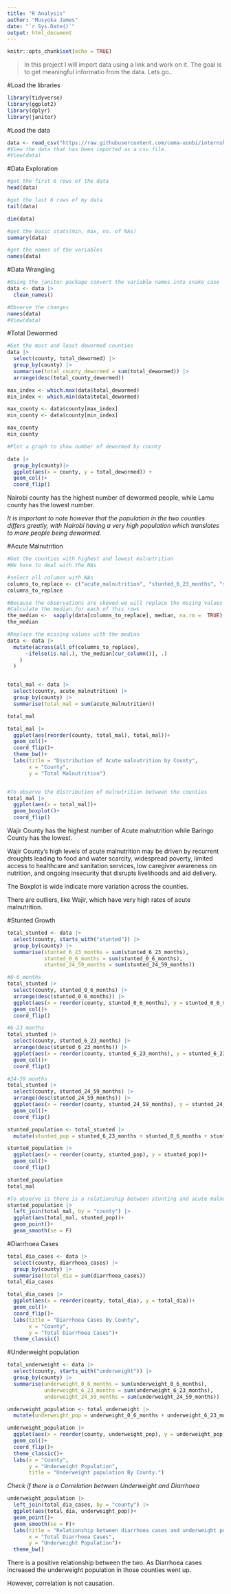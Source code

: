 ---
title: "R Analysis"
author: "Musyoka James"
date: "`r Sys.Date()`"
output: html_document
---

```{r setup, include=FALSE}
knitr::opts_chunk$set(echo = TRUE)
```

>In this project I will import data using a link and work on it. The goal is to get meaningful informatio from the data. Lets go..

#Load the libraries
```{r load-libraries}

library(tidyverse)
library(ggplot2)
library(dplyr)
library(janitor)

```

#Load the data
```{r get-data}

data <- read_csv("https://raw.githubusercontent.com/cema-uonbi/internship_task/main/data/cema_internship_task_2023.csv")
#View the data that has been imported as a csv file.
#View(data)
```

#Data Exploration
```{r data-exploration}

#get the first 6 rows of the data
head(data) 

#get the last 6 rows of my data
tail(data)

dim(data)

#get the basic stats(min, max, no. of NAs)
summary(data)

#get the names of the variables
names(data)

```

#Data Wrangling
```{r data-wrangling}
#Using the janitor package convert the variable names into snake_case
data <- data |> 
  clean_names()

#Observe the changes
names(data)
#View(data)


```



#Total Dewormed
```{r }

#Get the most and least dewormed counties
data |> 
  select(county, total_dewormed) |> 
  group_by(county) |> 
  summarise(total_county_dewormed = sum(total_dewormed)) |> 
  arrange(desc(total_county_dewormed))

max_index <- which.max(data$total_dewormed)
min_index <- which.min(data$total_dewormed)

max_county <- data$county[max_index]
min_county <- data$county[min_index]

max_county
min_county

#Plot a graph to show number of dewormed by county

data |> 
  group_by(county)|> 
  ggplot(aes(x = county, y = total_dewormed)) +
  geom_col()+
  coord_flip()

```


Nairobi county has the highest number of dewormed people, while Lamu county has the lowest number.

*It is important to note however that the population in the two counties differs greatly, with Nairobi having a very high population which translates to more people being dewormed.*


#Acute Malnutrition
```{r}
#Get the counties with highest and lowest malnutrition
#We have to deal with the NAs 

#select all columns with NAs
columns_to_replace <- c("acute_malnutrition", "stunted_6_23_months", "stunted_0_6_months", "stunted_24_59_months")
columns_to_replace

#Because the observations are skewed we will replace the mssing values with the median
#Calculate the median for each of this rows
the_median <-  sapply(data[columns_to_replace], median, na.rm =  TRUE)
the_median

#Replace the missing values with the median
data <- data |> 
  mutate(across(all_of(columns_to_replace),
      ~ifelse(is.na(.), the_median[cur_column()], .)
    )
  )


total_mal <- data |> 
  select(county, acute_malnutrition) |> 
  group_by(county) |> 
  summarise(total_mal = sum(acute_malnutrition)) 

total_mal

total_mal |> 
  ggplot(aes(reorder(county, total_mal), total_mal))+
  geom_col()+
  coord_flip()+
  theme_bw()+
  labs(title = "Distribution of Acute malnutrition by County",
       x = "County",
       y = "Total Malnutrition")


#To observe the distribution of malnutrition between the counties
total_mal |> 
  ggplot(aes(x = total_mal))+
  geom_boxplot()+
  coord_flip()


```
Wajir County has the highest number of Acute malnutrition while Baringo County has the lowest.

Wajir County’s high levels of acute malnutrition may be driven by recurrent droughts leading to food and water scarcity, widespread poverty, limited access to healthcare and sanitation services, low caregiver awareness on nutrition, and ongoing insecurity that disrupts livelihoods and aid delivery.

The Boxplot is wide indicate more variation across the counties.

There are outliers, like Wajir, which have very high rates of acute malnutrition.

#Stunted Growth
```{r}

total_stunted <- data |> 
  select(county, starts_with("stunted")) |> 
  group_by(county) |> 
  summarise(stunted_6_23_months = sum(stunted_6_23_months),
            stunted_0_6_months = sum(stunted_0_6_months),
            stunted_24_59_months = sum(stunted_24_59_months))

#0-6 months           
total_stunted |> 
  select(county, stunted_0_6_months) |> 
  arrange(desc(stunted_0_6_months)) |> 
  ggplot(aes(x = reorder(county, stunted_0_6_months), y = stunted_0_6_months))+
  geom_col()+
  coord_flip()

#6-23 months           
total_stunted |> 
  select(county, stunted_6_23_months) |> 
  arrange(desc(stunted_6_23_months)) |> 
  ggplot(aes(x = reorder(county, stunted_6_23_months), y = stunted_6_23_months))+
  geom_col()+
  coord_flip()

#24-59 months           
total_stunted |> 
  select(county, stunted_24_59_months) |> 
  arrange(desc(stunted_24_59_months)) |> 
  ggplot(aes(x = reorder(county, stunted_24_59_months), y = stunted_24_59_months))+
  geom_col()+
  coord_flip()

stunted_population <- total_stunted |> 
  mutate(stunted_pop = stunted_6_23_months + stunted_0_6_months + stunted_24_59_months)

stunted_population |> 
  ggplot(aes(x = reorder(county, stunted_pop), y = stunted_pop))+
  geom_col()+
  coord_flip()

stunted_population
total_mal

#To observe is there is a relationship between stunting and acute malnutrition
stunted_population |> 
  left_join(total_mal, by = "county") |> 
  ggplot(aes(total_mal, stunted_pop))+
  geom_point()+
  geom_smooth(se = F)

```


#Diarrhoea Cases
```{r diarrhoea-cases}

total_dia_cases <- data |> 
  select(county, diarrhoea_cases) |> 
  group_by(county) |> 
  summarise(total_dia = sum(diarrhoea_cases))
total_dia_cases

total_dia_cases |> 
  ggplot(aes(x = reorder(county, total_dia), y = total_dia))+
  geom_col()+
  coord_flip()+
  labs(title = "Diarrhoea Cases By County", 
       x = "County",
       y = "Total Diarrhoea Cases")+
  theme_classic()


```


#Underweight population
```{r }
total_underweight <- data |> 
  select(county, starts_with("underweight")) |> 
  group_by(county) |> 
  summarise(underweight_0_6_months = sum(underweight_0_6_months),
            underweight_6_23_months = sum(underweight_6_23_months),
            underweight_24_59_months = sum(underweight_24_59_months))

underweight_population <- total_underweight |> 
  mutate(underweight_pop = underweight_0_6_months + underweight_6_23_months + underweight_24_59_months)

underweight_population |> 
  ggplot(aes(x = reorder(county, underweight_pop), y = underweight_pop))+
  geom_col()+
  coord_flip()+
  theme_classic()+
  labs(x = "County",
       y = "Underweight Population",
       title = "Underweight population By County.")
```

*Check if there is a Correlation between Underweight and Diarrhoea *
```{r }
underweight_population |> 
  left_join(total_dia_cases, by = "county") |> 
  ggplot(aes(total_dia, underweight_pop))+
  geom_point()+
  geom_smooth(se = F)+
  labs(title = "Relationship between diarrhoea cases and underweight population",
       x = "Total Diarrhoea Cases",
       y = "Underweight Population")+
  theme_bw()

```
There is a positive relationship between the two. As Diarrhoea cases increased the underweight population in those counties went up. 

However, correlation is not causation.